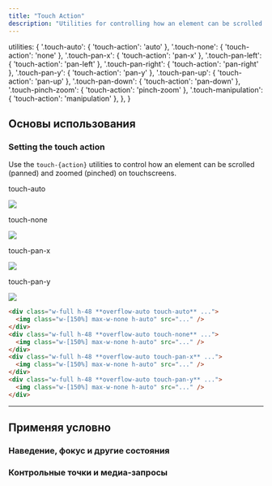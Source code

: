```yaml
---
title: "Touch Action"
description: "Utilities for controlling how an element can be scrolled and zoomed on touchscreens."
---
```



  utilities: {
    '.touch-auto': { 'touch-action': 'auto' },
    '.touch-none': { 'touch-action': 'none' },
    '.touch-pan-x': { 'touch-action': 'pan-x' },
    '.touch-pan-left': { 'touch-action': 'pan-left' },
    '.touch-pan-right': { 'touch-action': 'pan-right' },
    '.touch-pan-y': { 'touch-action': 'pan-y' },
    '.touch-pan-up': { 'touch-action': 'pan-up' },
    '.touch-pan-down': { 'touch-action': 'pan-down' },
    '.touch-pinch-zoom': { 'touch-action': 'pinch-zoom' },
    '.touch-manipulation': { 'touch-action': 'manipulation' },
  },
}


## Основы использования

### Setting the touch action

Use the `touch-{action}` utilities to control how an element can be scrolled (panned) and zoomed (pinched) on touchscreens.

<Example hint="Try panning these images on a touchscreen">
  <div class="grid sm:grid-cols-2 gap-x-6 gap-y-14 font-mono font-bold">
    <div class="flex flex-col items-center">
      <p class="font-medium text-sm text-slate-500 font-mono text-center mb-3 dark:text-slate-400">touch-auto</p>
      <div class="grid w-full h-48 overflow-auto touch-auto rounded-lg shadow-lg">
        <img class="col-span-1 col-start-1 col-end-1 w-[150%] max-w-none" src="https://images.unsplash.com/photo-1554629947-334ff61d85dc?ixid=MnwxMjA3fDB8MHxwaG90by1wYWdlfHx8fGVufDB8fHx8&ixlib=rb-1.2.1&auto=format&fit=crop&w=600&h=400&q=80" />
      </div>
    </div>
    <div class="flex flex-col items-center">
      <p class="font-medium text-sm text-slate-500 font-mono text-center mb-3 dark:text-slate-400">touch-none</p>
      <div class="w-full h-48 overflow-auto touch-none rounded-lg shadow-lg">
        <img class="w-[150%] max-w-none" src="https://images.unsplash.com/photo-1554629947-334ff61d85dc?ixid=MnwxMjA3fDB8MHxwaG90by1wYWdlfHx8fGVufDB8fHx8&ixlib=rb-1.2.1&auto=format&fit=crop&w=600&h=400&q=80" />
      </div>
    </div>
    <div class="flex flex-col items-center">
      <p class="font-medium text-sm text-slate-500 font-mono text-center mb-3 dark:text-slate-400">touch-pan-x</p>
      <div class="w-full h-48 overflow-auto touch-pan-x rounded-lg shadow-lg">
        <img class="w-[150%] max-w-none" src="https://images.unsplash.com/photo-1554629947-334ff61d85dc?ixid=MnwxMjA3fDB8MHxwaG90by1wYWdlfHx8fGVufDB8fHx8&ixlib=rb-1.2.1&auto=format&fit=crop&w=600&h=400&q=80" />
      </div>
    </div>
    <div class="flex flex-col items-center">
      <p class="font-medium text-sm text-slate-500 font-mono text-center mb-3 dark:text-slate-400">touch-pan-y</p>
      <div class="w-full h-48 overflow-auto touch-pan-y rounded-lg shadow-lg">
        <img class="w-[150%] max-w-none" src="https://images.unsplash.com/photo-1554629947-334ff61d85dc?ixid=MnwxMjA3fDB8MHxwaG90by1wYWdlfHx8fGVufDB8fHx8&ixlib=rb-1.2.1&auto=format&fit=crop&w=600&h=400&q=80" />
      </div>
    </div>
  </div>
</Example>


```html
<div class="w-full h-48 **overflow-auto touch-auto** ...">
  <img class="w-[150%] max-w-none h-auto" src="..." />
</div>
<div class="w-full h-48 **overflow-auto touch-none** ...">
  <img class="w-[150%] max-w-none h-auto" src="..." />
</div>
<div class="w-full h-48 **overflow-auto touch-pan-x** ...">
  <img class="w-[150%] max-w-none h-auto" src="..." />
</div>
<div class="w-full h-48 **overflow-auto touch-pan-y** ...">
  <img class="w-[150%] max-w-none h-auto" src="..." />
</div>
```

---

## <Heading ignore>Применяя условно</Heading>

### <Heading ignore>Наведение, фокус и другие состояния</Heading>

<HoverFocusAndOtherStates featuredClass="touch-pan-x" variant="focus" />

### <Heading ignore>Контрольные точки и медиа-запросы</Heading>

<BreakpointsAndMediaQueries featuredClass="touch-pan-x" />
